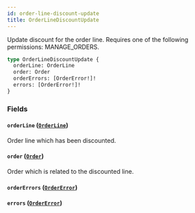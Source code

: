 ```yaml
---
id: order-line-discount-update
title: OrderLineDiscountUpdate
---
```



Update discount for the order line. Requires one of the following permissions: MANAGE_ORDERS.

```graphql
type OrderLineDiscountUpdate {
  orderLine: OrderLine
  order: Order
  orderErrors: [OrderError!]!
  errors: [OrderError!]!
}
```


### Fields

#### `orderLine` ([`OrderLine`](../../../developer/api-reference/objects/order-line))

Order line which has been discounted.


#### `order` ([`Order`](../../../developer/api-reference/objects/order))

Order which is related to the discounted line.


#### `orderErrors` ([`OrderError`](../../../developer/api-reference/objects/order-error))




#### `errors` ([`OrderError`](../../../developer/api-reference/objects/order-error))






